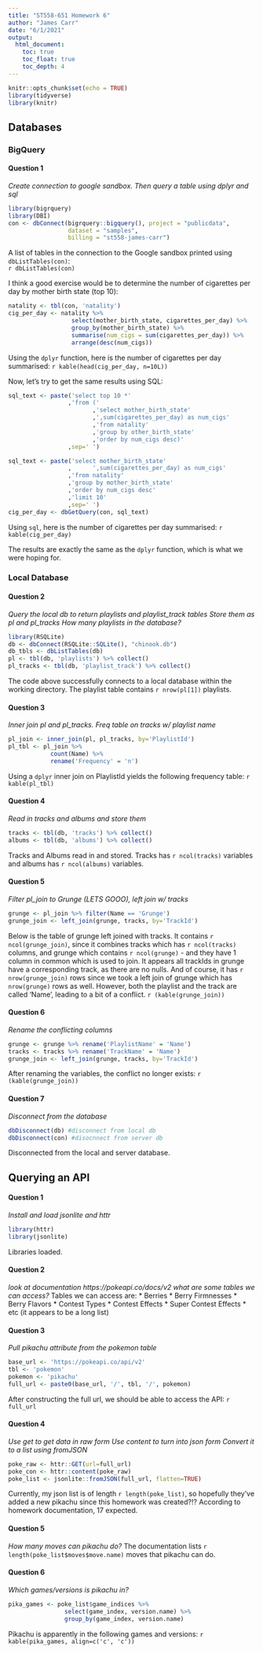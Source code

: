 ```yaml
---
title: "ST558-651 Homework 6"
author: "James Carr"
date: "6/1/2021"
output: 
  html_document:
    toc: true
    toc_float: true
    toc_depth: 4
---
```


```r
knitr::opts_chunk$set(echo = TRUE)
library(tidyverse)
library(knitr)
```

## Databases
### BigQuery
#### Question 1
*Create connection to google sandbox. Then query a table using dplyr and sql* 
```r
library(bigrquery)
library(DBI)
con <- dbConnect(bigrquery::bigquery(), project = "publicdata",
                 dataset = "samples",
                 billing = "st558-james-carr")
```
A list of tables in the connection to the Google sandbox printed using `dbListTables(con)`: <br>
`r dbListTables(con)`

I think a good exercise would be to determine the number of cigarettes per day by mother birth state (top 10):
```r
natality <- tbl(con, 'natality')
cig_per_day <- natality %>%
                  select(mother_birth_state, cigarettes_per_day) %>%
                  group_by(mother_birth_state) %>%
                  summarise(num_cigs = sum(cigarettes_per_day)) %>%
                  arrange(desc(num_cigs)) 

```
Using the `dplyr` function, here is the number of cigarettes per day summarised:
`r kable(head(cig_per_day, n=10L))`

Now, let's try to get the same results using SQL:
```r
sql_text <- paste('select top 10 *'
                 ,'from ('
                        ,'select mother_birth_state'
                        ,',sum(cigarettes_per_day) as num_cigs'
                        ,'from natality'
                        ,'group by other_birth_state'
                        ,'order by num_cigs desc)'
                 ,sep=' ')

sql_text <- paste('select mother_birth_state'
                 ,      ',sum(cigarettes_per_day) as num_cigs'
                 ,'from natality'
                 ,'group by mother_birth_state'
                 ,'order by num_cigs desc'
                 ,'limit 10'
                 ,sep=' ')
cig_per_day <- dbGetQuery(con, sql_text)

```
Using `sql`, here is the number of cigarettes per day summarised:
`r kable(cig_per_day)`

The results are exactly the same as the `dplyr` function, which is what we were hoping for.

### Local Database
#### Question 2
*Query the local db to return playlists and playlist_track tables*
*Store them as pl and pl_tracks*
*How many playlists in the database?* 
```r
library(RSQLite)
db <- dbConnect(RSQLite::SQLite(), "chinook.db")
db_tbls <- dbListTables(db)
pl <- tbl(db, 'playlists') %>% collect()
pl_tracks <- tbl(db, 'playlist_track') %>% collect()
```
The code above successfully connects to a local database within the working directory. The playlist table contains `r nrow(pl[1])` playlists.

#### Question 3
*Inner join pl and pl_tracks. Freq table on tracks w/ playlist name* 
```r
pl_join <- inner_join(pl, pl_tracks, by='PlaylistId')
pl_tbl <- pl_join %>%
            count(Name) %>%
            rename('Frequency' = 'n') 
```
Using a `dplyr` inner join on PlaylistId yields the following frequency table: 
`r kable(pl_tbl)`

#### Question 4
*Read in tracks and albums and store them* 
```r
tracks <- tbl(db, 'tracks') %>% collect()
albums <- tbl(db, 'albums') %>% collect()
```
Tracks and Albums read in and stored. Tracks has `r ncol(tracks)` variables and albums has `r ncol(albums)` variables.

#### Question 5
*Filter pl_join to Grunge (LETS GOOO), left join w/ tracks* 
```r
grunge <- pl_join %>% filter(Name == 'Grunge')
grunge_join <- left_join(grunge, tracks, by='TrackId')
```
Below is the table of grunge left joined with tracks. It contains `r ncol(grunge_join)`, since it combines tracks which has `r ncol(tracks)` columns, and grunge which contains `r ncol(grunge)` - and they have 1 column in common which is used to join. It appears all trackIds in grunge have a corresponding track, as there are no nulls. And of course, it has `r nrow(grunge_join)` rows since we took a left join of grunge which has `nrow(grunge)` rows as well. However, both the playlist and the track are called 'Name', leading to a bit of a conflict.
`r (kable(grunge_join))`

#### Question 6
*Rename the conflicting columns* 
```r
grunge <- grunge %>% rename('PlaylistName' = 'Name')
tracks <- tracks %>% rename('TrackName' = 'Name')
grunge_join <- left_join(grunge, tracks, by='TrackId')
```
After renaming the variables, the conflict no longer exists: 
`r (kable(grunge_join))`

#### Question 7
*Disconnect from the database* 
```r
dbDisconnect(db) #disconnect from local db
dbDisconnect(con) #disocnnect from server db
```
Disconnected from the local and server database.

## Querying an API
#### Question 1
*Install and load jsonlite and httr* 
```r
library(httr)
library(jsonlite)
```
Libraries loaded.

#### Question 2
*look at documentation https://pokeapi.co/docs/v2* 
*what are some tables we can access?* 
Tables we can access are:
* Berries
* Berry Firmnesses
* Berry Flavors
* Contest Types
* Contest Effects
* Super Contest Effects
* etc (it appears to be a long list)

#### Question 3
*Pull pikachu attribute from the pokemon table* 
```r
base_url <- 'https://pokeapi.co/api/v2'
tbl <- 'pokemon'
pokemon <- 'pikachu'
full_url <- paste0(base_url, '/', tbl, '/', pokemon)
```
After constructing the full url, we should be able to access the API: 
`r full_url`

#### Question 4
*Use get to get data in raw form* 
*Use content to turn into json form* 
*Convert it to a list using fromJSON* 
```r
poke_raw <- httr::GET(url=full_url)
poke_con <- httr::content(poke_raw)
poke_list <- jsonlite::fromJSON(full_url, flatten=TRUE)
```
Currently, my json list is of length `r length(poke_list)`, so hopefully they've added a new pikachu since this homework was created?!? According to homework documentation, 17 expected.

#### Question 5
*How many moves can pikachu do?* 
The documentation lists `r length(poke_list$moves$move.name)` moves that pikachu can do.

#### Question 6
*Which games/versions is pikachu in?* 
```r
pika_games <- poke_list$game_indices %>%
                select(game_index, version.name) %>%
                group_by(game_index, version.name)
```
Pikachu is apparently in the following games and versions:
`r kable(pika_games, align=c('c', 'c'))`



